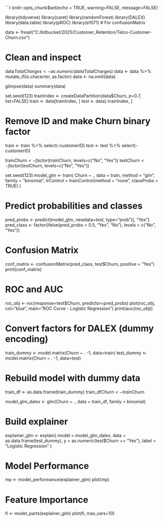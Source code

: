 ```r
knitr::opts_chunk$set(echo = TRUE, warning=FALSE, message=FALSE)

library(tidyverse)
library(caret)
library(randomForest)
library(DALEX)
library(data.table)
library(pROC)
library(e1071) # For confusionMatrix


data <- fread("C:/bitbucket/2025/Customer_Retention/Telco-Customer-Churn.csv")

# Clean and inspect
data$TotalCharges <- as.numeric(data$TotalCharges)
data <- data %>% mutate_if(is.character, as.factor)
data <- na.omit(data)

glimpse(data)
summary(data)


set.seed(123)
trainIndex <- createDataPartition(data$Churn, p=0.7, list=FALSE)
train <- data[trainIndex, ]
test <- data[-trainIndex, ]

# Remove ID and make Churn binary factor
train <- train %>% select(-customerID)
test <- test %>% select(-customerID)

train$Churn <- factor(train$Churn, levels=c("No", "Yes"))
test$Churn <- factor(test$Churn, levels=c("No", "Yes"))



set.seed(123)
model_glm <- train(
  Churn ~ ., 
  data = train,
  method = "glm",
  family = "binomial",
  trControl = trainControl(method = "none", classProbs = TRUE)
)

# Predict probabilities and classes
pred_probs <- predict(model_glm, newdata=test, type="prob")[, "Yes"]
pred_class <- factor(ifelse(pred_probs > 0.5, "Yes", "No"), levels = c("No", "Yes"))

# Confusion Matrix
conf_matrix <- confusionMatrix(pred_class, test$Churn, positive = "Yes")
print(conf_matrix)

# ROC and AUC
roc_obj <- roc(response=test$Churn, predictor=pred_probs)
plot(roc_obj, col="blue", main="ROC Curve - Logistic Regression")
print(auc(roc_obj))


# Convert factors for DALEX (dummy encoding)
train_dummy <- model.matrix(Churn ~ . -1, data=train)
test_dummy <- model.matrix(Churn ~ . -1, data=test)

# Rebuild model with dummy data
train_df <- as.data.frame(train_dummy)
train_df$Churn <- train$Churn

model_glm_dalex <- glm(Churn ~ ., data = train_df, family = binomial)

# Build explainer
explainer_glm <- explain(
  model = model_glm_dalex,
  data = as.data.frame(test_dummy),
  y = as.numeric(test$Churn == "Yes"),
  label = "Logistic Regression"
)

# Model Performance
mp <- model_performance(explainer_glm)
plot(mp)

# Feature Importance
fi <- model_parts(explainer_glm)
plot(fi, max_vars=10)





